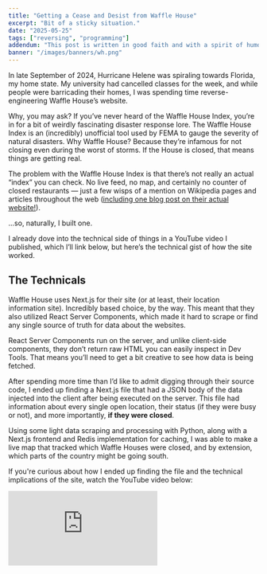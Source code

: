 ```yaml
---
title: "Getting a Cease and Desist from Waffle House"
excerpt: "Bit of a sticky situation."
date: "2025-05-25"
tags: ["reversing", "programming"]
addendum: "This post is written in good faith and with a spirit of humor and admiration. It recounts events between myself, Waffle House, its legal and marketing teams, and affiliated parties. Nothing here is meant with malice, and it was a pleasure corresponding with a breakfast chain I'm quite fond of."
banner: "/images/banners/wh.png"
---
```


In late September of 2024, Hurricane Helene was spiraling towards Florida, my home state. My university had cancelled classes for the week, and while people were barricading their homes, I was spending time reverse-engineering Waffle House’s website.

Why, you may ask? If you’ve never heard of the Waffle House Index, you’re in for a bit of weirdly fascinating disaster response lore. The Waffle House Index is an (incredibly) unofficial tool used by FEMA to gauge the severity of natural disasters. Why Waffle House? Because they’re infamous for not closing even during the worst of storms. If the House is closed, that means things are getting real.

The problem with the Waffle House Index is that there’s not really an actual “index” you can check. No live feed, no map, and certainly no counter of closed restaurants — just a few wisps of a mention on Wikipedia pages and articles throughout the web ([including one blog post on their actual website!](https://www.wafflehouse.com/how-to-measure-a-storms-fury-one-breakfast-at-a-time/)).

...so, naturally, I built one.

I already dove into the technical side of things in a YouTube video I published, which I’ll link below, but here’s the technical gist of how the site worked.

## The Technicals

Waffle House uses Next.js for their site (or at least, their location information site). Incredibly based choice, by the way. This meant that they also utilized React Server Components, which made it hard to scrape or find any single source of truth for data about the websites.

React Server Components run on the server, and unlike client-side components, they don’t return raw HTML you can easily inspect in Dev Tools. That means you’ll need to get a bit creative to see how data is being fetched.

After spending more time than I’d like to admit digging through their source code, I ended up finding a Next.js file that had a JSON body of the data injected into the client after being executed on the server. This file had information about every single open location, their status (if they were busy or not), and more importantly, **if they were closed**.

Using some light data scraping and processing with Python, along with a Next.js frontend and Redis implementation for caching, I was able to make a live map that tracked which Waffle Houses were closed, and by extension, which parts of the country might be going south.

If you're curious about how I ended up finding the file and the technical implications of the site, watch the YouTube video below:

<div className="relative w-full pb-[56.25%] h-0 mb-4">
  <iframe
    src="https://www.youtube.com/embed/TBrR3AEutsI?si=k9J_72704VCVnwRq"
    title="YouTube video player"
    frameBorder="0"
    allow="accelerometer; autoplay; clipboard-write; encrypted-media; gyroscope; picture-in-picture; web-share"
    referrerPolicy="strict-origin-when-cross-origin"
    allowFullScreen
    className="absolute top-0 left-0 w-full h-full rounded-lg mb-2"
  />
</div>

## The Beginning of the End

After I created the site, I snapped up wafflehouseindex[.]org, threw it up on Vercel, and sent out a tweet about it.

At the time, my account had fewer than 200 followers. I genuinely didn’t expect anyone at the company to see the tweet, let alone for it to blow up.

But then they _did_ see it. And suddenly, the corporate account was replying, saying that the information was incorrect and reminding everyone that information about closures would come from their official communication channels.

![F](/images/whstress.png)

Which — first of all — I can understand. But I was quite literally USING their data for this, so it wasn’t really incorrect at all. Either way, seeing as the entire situation was making me laugh, I quote-tweeted their response and jokingly said, “haha, now you do!”, not really thinking much of it. Who would think the mega-chain breakfast place would be spending time replying to a teenager online talking about if their stores were closed?

That was the case, until Frank Luntz (American political commentator commonly seen on CNBC, Bloomberg, who also has a 400,000+ follower count on Twitter) somehow saw my tweet and took interest in the site.

### Mom, get the cameras!

At that point, I started sweating a little. Obviously being recognized for your work online is very cool, but it’s another thing entirely to be casually chatting with a major media figure about a random half-joke, half-engineering marvel I’d made.

![F](/images/whfrank.png)

Frank decided to share the site with a tweet directly linking to it. Within minutes, I had a few hundred people browsing the site, poking and prodding at the index and checking out the map.

Unfortunately, the devil works hard, but Waffle House’s marketing (and at this point, probably legal) team works harder. They swiftly replied to Frank’s tweet, echoing what they’d said to me: - the site was unofficial and incorrect, and that any closure info would come from an official Waffle House account. Frank, wanting to maintain credibility, quickly apologized and deleted the tweet.

I figured that would be the end of it until I went to look back at what they said.

Their tweet was gone.

What?

And then I clicked their profile.

![Waffle House emailing me](/images/waffleblocked.png)

### Kicked (and scolded) out the House

In a million years did I not expect that one coming. Two responses to their tweets about an “unofficial” website and I get blocked?

In hindsight, I can imagine that my actions probably stressed some poor marketing person out and they needed to do damage control somehow. Regardless, it’s incredibly funny that I got _blocked_ by the breakfast chain.

Shortly after getting blocked (and after the hurricane had passed), I woke up to an email from someone with a Very High Up Position at Waffle House informing me that I needed to immediately “cease and desist all unauthorized use of Trademarks owned by WH Intellectual, LLC and any confusingly similar marks in connection with your website.”

![Waffle House emailing me](/images/whemail.png)

Honestly, I was more surprised that the silly logo I made (a very great representation, if I do say so myself) was what got me in trouble, and less so the scraping or reverse-engineering part.

You may be asking yourself: _How did I reply?_

Great question.

### With Respect and Syrup

I gave my response the same treatment as I did the rest of this entire process: complete silliness.

![Me replying to Waffle House](/images/whemailreply.png)

- “huge fan of the House”
- "Waffle House has become much like the American Flag in the Star Spangled Banner"
- “honor and respect Waffle House with this data”
- and finally, “with respect and syrup”.

The Very High Up Person actually did reply to this with much less legal jargon than the first email and was very down to earth with me, even thanking me for wanting to help out with the recovery efforts. But at the end of the day, I was still violating their trademarks and needed to take it down.

I did take it down and even emailed back asking if there was anything I could do to keep the site running officially under the same branding I had created, but unfortunately got ghosted after that.

# The End of the End

One of my favorite parts of programming is the ability to simply build things just for the fun of it, and this project was nothing short of exactly that. While I do wish I could have kept it up for longer than a few weeks, being able to use data that seems meaningless on the surface to build something bigger is always such an adventure.

Thanks again to Waffle House for being good sports in the end, even after I may have violated their trademarks…and stole their data along the way :)

<i>
  <small>
    Thanks to Moo, Kai, and the Babgel GC for proofreading & editing. \<3
  </small>
</i>

<div className="border-t border-zinc-200 dark:border-zinc-800 pt-2" />

<i>Update (6/1/2025):</i> After publishing this post, my friend Alistair suggested
[I share it on Hacker News](https://news.ycombinator.com/item?id=44117302). Within
two hours, it had reached the front page with nearly 400 upvotes and sparked quite
the discussion among users of the site - both praise and critique. The post ended
up reaching over 22,000 readers, being featured in multiple blogs and articles, and
just far exceeding my expectations.{" "}

There was also a few common questions I wanted to answer:

**Why did I the site down instead of just removing the Waffle House logo and branding?**

After receiving the cease and desist, I did reach out to Waffle House to ask if there was a way to keep the site up with adjustments. I never received a reply, and around the same time, the data source I was using was patched. Rather than play a game of legal whack-a-mole, I chose to take it down.

**Would the site have been fine if I hadn’t used their branding?**

Maybe? Many people pointed out that removing the logo, changing the name, and clearly stating that the site is unofficial might have put it on firmer legal ground to stay up. I personally think it still may have drawn attention for scraping, but the trademark claim was the key issue.

**Did Waffle House have to send a C&D? Couldn’t they have just worked with you?**

They weren't obligated to send a C&D, and from a legal perspective I understand why they did! Could they have taken a friendlier PR approach? Sure! But from the lens of risk management, enforcing their trademark rights was a definitely safe bet.

**What did I learn from this whole thing?**

Quite a lot! About trademark law, scraping ethics, and the fine line you sometimes have to balance when dealing with creative data projects and corporate legal frameworks. Most importantly, I believe I learned how to better frame parody and unofficial content - and especially when to pick your battles.

Thank you to every person that reached out, commented, or even took the time to read the post!
